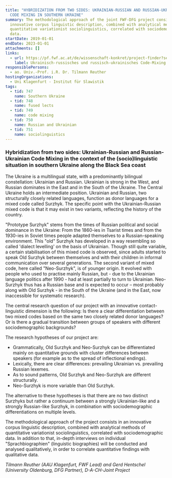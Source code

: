 ```yaml
---
title: "HYBRIDIZATION FROM TWO SIDES: UKRAINIAN-RUSSIAN AND RUSSIAN-UKRAINIAN
  CODE MIXING IN SOUTHERN UKRAINE"
summary: The methodological approach of the joint FWF-DFG project consists in an
  innovative corpus linguistic description, combined with analytical methods of
  quantitative variationist sociolinguistics, correlated with sociodemographic
  data.
startDate: 2019-01-01
endDate: 2023-01-01
attachments: []
links:
  - url: https://pf.fwf.ac.at/de/wissenschaft-konkret/project-finder?search%5Bwhat%5D=&search%5Bpromotion_category_id%5D%5B%5D=&search%5Bpromotion_category_id%5D%5B%5D=13414&multiselect=13414&search%5Bcall%5D=&search%5Bproject_number%5D=I+4189-G30&search%5Bdecision_board_ids%5D=&search%5Bproject_title%5D=&search%5Blead_firstname%5D=Tilmann&search%5Blead_lastname%5D=Reuther&search%5Bresearch_place_kind%5D%5B%5D=&search%5Bresearch_place_kind%5D%5B%5D=Alpen-Adria-Universit%C3%A4t+Klagenfurt&multiselect=Alpen-Adria-Universit%C3%A4t+Klagenfurt&search%5Binstitute_name%5D=&search%5Bstart_date%5D=&search%5Bend_date%5D=&search%5Bgrant_years%5D%5B%5D=&search%5Bstatus_id%5D=&search%5Bscience_discipline_id%5D=&search%5Bper_page%5D=10#search-results
    label: Ukrainisch-russisches und russisch-ukrainisches Code-Mixing (FWF)
responsiblePersons:
  - ao. Univ.-Prof. i.R. Dr. Tilmann Reuther
hostingOrganizations:
  - Uni Klagenfurt - Institut für Slawistik
tags:
  - tid: 747
    name: Southern Ukraine
  - tid: 748
    name: fused lects
  - tid: 749
    name: code mixing
  - tid: 750
    name: Russian and Ukrainian
  - tid: 751
    name: sociolinguistics
---
```

### **Hybridization from two sides: Ukrainian-Russian and Russian-Ukrainian Code Mixing in the context of the (socio)linguistic situation in southern Ukraine along the Black Sea coast**

The Ukraine is a multilingual state, with a predominantly bilingual constellation: Ukrainian and Russian. Ukrainian is strong in the West, and Russian dominates in the East and in the South of the Ukraine. The Central Ukraine holds an intermediate position. Ukrainian and Russian, two structurally closely related languages, function as donor languages for a mixed code called Surzhyk. The specific point with the Ukrainian-Russian mixed code is that it may exist in two variants, reflecting the history of the country.

"Prototype Surzhyk" stems from the times of Russian political and social dominance in the Ukraine: From the 1860-ies in Tsarist times and from the 1930-ies in Soviet times people adapted themselves to a Russian-speaking environment. This "old" Surzhyk has developed in a way resembling so called 'dialect levelling' on the basis of Ukrainian. Though still quite variable, a certain stabilisation of this mixed code is observed, since adults started to speak Old Surzhyk between themselves and with their children in informal communication over several generations. The second variant of mixed code, here called "Neo-Surzhyk", is of younger origin. It evolved with people who used to practise mainly Russian, but - due to the Ukrainian language politics after 1990 - had at least partially to turn to Ukrainian. Neo-Surzhyk thus has a Russian base and is expected to occur – most probably along with Old Surzhyk - in the South of the Ukraine (and in the East, now inaccessible for systematic research).

The central research question of our project with an innovative contact-linguistic dimension is the following: Is there a clear differentiation between two mixed codes based on the same two closely related donor languages? Or is there a gradual transition between groups of speakers with different sociodemographic backgrounds?

The research hypotheses of our project are:

*   Grammatically, Old Surzhyk and Neo-Surzhyk can be differentiated mainly on quantitative grounds with cluster differences between speakers (for example as to the spread of inflectional endings).
*   Lexically, there are clear differences: prevailing Ukrainian vs. prevailing Russian lexemes.
*   As to sound patterns, Old Surzhyk and Neo-Surzhyk are different structurally.
*   Neo-Surzhyk is more variable than Old Surzhyk.

The alternative to these hypotheses is that there are no two distinct Surzhyks but rather a continuum between a strongly Ukrainian-like and a strongly Russian-like Surzhyk, in combination with sociodemographic differentiations on multiple levels.

The methodological approach of the project consists in an innovative corpus linguistic description, combined with analytical methods of quantitative variationist sociolinguistics, correlated with sociodemographic data. In addition to that, in-depth interviews on individual "Sprachbiographien" (linguistic biographies) will be conducted and analysed qualitatively, in order to correlate quantitative findings with qualitative data.

_Tilmann Reuther (AAU Klagenfurt, FWF Lead) and Gerd Hentschel (University Oldenburg, DFG Partner), D-A-CH-Joint Project_
